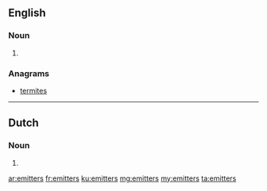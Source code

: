 ==English==

===Noun===
{{head|en|plural}}

# {{plural of|emitter|lang=en|nocat=1}}

===Anagrams===
* [[termites#English|termites]]

----

==Dutch==

===Noun===
{{head|nl}}

# {{nl-noun form of|pl|emitter}}

[[ar:emitters]]
[[fr:emitters]]
[[ku:emitters]]
[[mg:emitters]]
[[my:emitters]]
[[ta:emitters]]